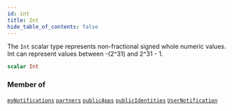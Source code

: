 ```yaml
---
id: int
title: Int
hide_table_of_contents: false
---
```








The `Int` scalar type represents non-fractional signed whole numeric values. Int can represent values between -(2^31) and 2^31 - 1.

```graphql
scalar Int
```




### Member of

[`myNotifications`](/adminidentity/api/graphql-admin/reference/queries/my-notifications)  <Badge class="secondary" text="query"/><Bullet />[`partners`](/adminidentity/api/graphql-admin/reference/queries/partners)  <Badge class="secondary" text="query"/><Bullet />[`publicApps`](/adminidentity/api/graphql-admin/reference/queries/public-apps)  <Badge class="secondary" text="query"/><Bullet />[`publicIdentities`](/adminidentity/api/graphql-admin/reference/queries/public-identities)  <Badge class="secondary" text="query"/><Bullet />[`UserNotification`](/adminidentity/api/graphql-admin/reference/objects/user-notification)  <Badge class="secondary" text="object"/>




